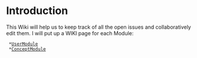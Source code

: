 
= Introduction =

This Wiki will help us to keep track of all the open issues and collaboratively edit them.
I will put up a WIKI page for each Module:


  *[[UserModule]]
  *[[ConceptModule]]



 